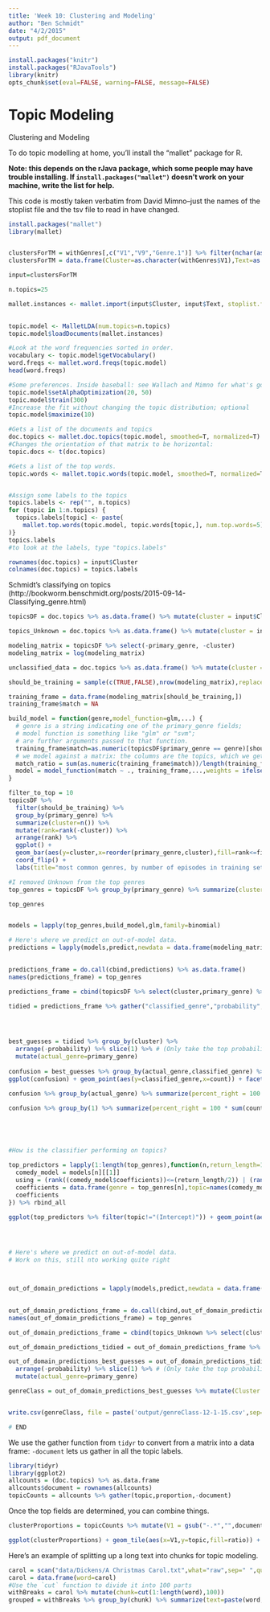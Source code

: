 ```yaml
---
title: 'Week 10: Clustering and Modeling'
author: "Ben Schmidt"
date: "4/2/2015"
output: pdf_document
---
```



``` r
install.packages("knitr")
install.packages("RJavaTools")
library(knitr)
opts_chunk$set(eval=FALSE, warning=FALSE, message=FALSE)

```

# Topic Modeling


Clustering and Modeling

To do topic modelling at home, you'll install the "mallet" package for R.

**Note: this depends on the rJava package, which some people may have trouble installing. If `install.packages("mallet")` doesn't work on your machine, write the list for help.**

This code is mostly taken verbatim from David Mimno--just the names of the stoplist file and the tsv file to read in have changed.

``` r
install.packages("mallet")
library(mallet)


clustersForTM = withGenres[,c("V1","V9","Genre.1")] %>% filter(nchar(as.character(V9), allowNA=TRUE) > 50) #Get the Cluster Number and text column from Cluster frame
clustersForTM = data.frame(Cluster=as.character(withGenres$V1),Text=as.character(withGenres$V9),Genre=as.character(withGenres$Genre.1),stringsAsFactors = F)

input=clustersForTM

n.topics=25

mallet.instances <- mallet.import(input$Cluster, input$Text, stoplist.file="data/stopwords.txt", token.regexp = "\\w+",preserve.case=F)
                                 

topic.model <- MalletLDA(num.topics=n.topics)
topic.model$loadDocuments(mallet.instances)

#Look at the word frequencies sorted in order.
vocabulary <- topic.model$getVocabulary()
word.freqs <- mallet.word.freqs(topic.model)
head(word.freqs)

#Some preferences. Inside baseball: see Wallach and Mimno for what's going on.
topic.model$setAlphaOptimization(20, 50)
topic.model$train(300)
#Increase the fit without changing the topic distribution; optional
topic.model$maximize(10)

#Gets a list of the documents and topics
doc.topics <- mallet.doc.topics(topic.model, smoothed=T, normalized=T)
#Changes the orientation of that matrix to be horizontal:
topic.docs <- t(doc.topics)

#Gets a list of the top words.
topic.words <- mallet.topic.words(topic.model, smoothed=T, normalized=T)


#Assign some labels to the topics
topics.labels <- rep("", n.topics)
for (topic in 1:n.topics) {
  topics.labels[topic] <- paste(
    mallet.top.words(topic.model, topic.words[topic,], num.top.words=5)$words, collapse=" "
)}
topics.labels
#to look at the labels, type "topics.labels"

rownames(doc.topics) = input$Cluster
colnames(doc.topics) = topics.labels
```

Schmidt's classifying on topics (http://bookworm.benschmidt.org/posts/2015-09-14-Classifying_genre.html)

```r

topicsDF = doc.topics %>% as.data.frame() %>% mutate(cluster = input$Cluster, primary_genre = input$Genre) %>% filter(primary_genre!="Unknown")

topics_Unknown = doc.topics %>% as.data.frame() %>% mutate(cluster = input$Cluster, primary_genre = input$Genre) %>% filter(primary_genre =="Unknown")

modeling_matrix = topicsDF %>% select(-primary_genre, -cluster)
modeling_matrix = log(modeling_matrix)

unclassified_data = doc.topics %>% as.data.frame() %>% mutate(cluster = input$Cluster, primary_genre = input$Genre) %>% filter(primary_genre=="Unknown") %>% select(-primary_genre,-cluster) %>% log

should_be_training = sample(c(TRUE,FALSE),nrow(modeling_matrix),replace=T,prob = c(.75,.25))

training_frame = data.frame(modeling_matrix[should_be_training,])
training_frame$match = NA

build_model = function(genre,model_function=glm,...) {
  # genre is a string indicating one of the primary_genre fields;
  # model function is something like "glm" or "svm";
  # are further arguments passed to that function.
  training_frame$match=as.numeric(topicsDF$primary_genre == genre)[should_be_training]
  # we model against a matrix: the columns are the topics, which we get by dropping out the other four elements
  match_ratio = sum(as.numeric(training_frame$match))/length(training_frame$match)
  model = model_function(match ~ ., training_frame,...,weights = ifelse(match,1/match_ratio,1/(1-match_ratio)))
}

filter_to_top = 10
topicsDF %>% 
  filter(should_be_training) %>% 
  group_by(primary_genre) %>% 
  summarize(cluster=n()) %>% 
  mutate(rank=rank(-cluster)) %>% 
  arrange(rank) %>% 
  ggplot() + 
  geom_bar(aes(y=cluster,x=reorder(primary_genre,cluster),fill=rank<=filter_to_top),stat="identity") + 
  coord_flip() + 
  labs(title="most common genres, by number of episodes in training set")

#I removed Unknown from the top genres
top_genres = topicsDF %>% group_by(primary_genre) %>% summarize(cluster=n()) %>% mutate(rank=rank(-cluster)) %>% arrange(rank) %>% slice(1:filter_to_top) %>% select(primary_genre) %>% unlist

top_genres


models = lapply(top_genres,build_model,glm,family=binomial)

# Here's where we predict on out-of-model data.
predictions = lapply(models,predict,newdata = data.frame(modeling_matrix[!should_be_training,]),type="response")

  
predictions_frame = do.call(cbind,predictions) %>% as.data.frame()
names(predictions_frame) = top_genres

predictions_frame = cbind(topicsDF %>% select(cluster,primary_genre) %>% filter(!should_be_training),predictions_frame)

tidied = predictions_frame %>% gather("classified_genre","probability",-primary_genre,-cluster)




best_guesses = tidied %>% group_by(cluster) %>% 
  arrange(-probability) %>% slice(1) %>% # (Only take the top probability for each episode)
  mutate(actual_genre=primary_genre)
 
confusion = best_guesses %>% group_by(actual_genre,classified_genre) %>% summarize(`count`=n())
ggplot(confusion) + geom_point(aes(y=classified_genre,x=count)) + facet_wrap(~actual_genre)

confusion %>% group_by(actual_genre) %>% summarize(percent_right = 100 * sum(count[actual_genre==classified_genre])/sum(count)) %>% arrange(-percent_right)

confusion %>% group_by(1) %>% summarize(percent_right = 100 * sum(count[actual_genre==classified_genre])/sum(count)) %>% arrange(-percent_right)





#How is the classifier performing on topics?

top_predictors = lapply(1:length(top_genres),function(n,return_length=15) {
  comedy_model = models[n][[1]]
  using = (rank((comedy_model$coefficients))<=(return_length/2)) | (rank(-comedy_model$coefficients)<=(return_length/2))
  coefficients = data.frame(genre = top_genres[n],topic=names(comedy_model$coefficients[using]) %>% gsub("modeling_matrix","",.),strength = comedy_model$coefficients[using],row.names = NULL)
  coefficients
}) %>% rbind_all

ggplot(top_predictors %>% filter(topic!="(Intercept)")) + geom_point(aes(x=strength,y=topic,color=strength>0)) + facet_wrap(~genre,scales="free",ncol=3)




# Here's where we predict on out-of-model data.
# Work on this, still nto working quite right



out_of_domain_predictions = lapply(models,predict,newdata = data.frame(unclassified_data),type="response")

  
out_of_domain_predictions_frame = do.call(cbind,out_of_domain_predictions) %>% as.data.frame()
names(out_of_domain_predictions_frame) = top_genres

out_of_domain_predictions_frame = cbind(topics_Unknown %>% select(cluster,primary_genre),out_of_domain_predictions_frame)

out_of_domain_predictions_tidied = out_of_domain_predictions_frame %>% gather("classified_genre","probability",-primary_genre,-cluster)

out_of_domain_predictions_best_guesses = out_of_domain_predictions_tidied %>% group_by(cluster) %>% 
  arrange(-probability) %>% slice(1) %>% # (Only take the top probability for each episode)
  mutate(actual_genre=primary_genre)

genreClass = out_of_domain_predictions_best_guesses %>% mutate(Cluster = cluster) %>% left_join(clustersForTM) 


write.csv(genreClass, file = paste('output/genreClass-12-1-15.csv',sep=""))

# END


```

We use the gather function from `tidyr` to convert from a matrix into a data frame: `-document` lets us gather in all the topic labels.

```r
library(tidyr)
library(ggplot2)
allcounts = (doc.topics) %>% as.data.frame
allcounts$document = rownames(allcounts)
topicCounts = allcounts %>% gather(topic,proportion,-document)
```

Once the top fields are determined, you can combine things.

```r
clusterProportions = topicCounts %>% mutate(V1 = gsub("-.*","",document)) %>% group_by(V1,topic) %>% summarize(ratio = mean(proportion))

ggplot(clusterProportions) + geom_tile(aes(x=V1,y=topic,fill=ratio)) + theme(axis.text = element_text(size = rel(1.3)))
```

Here's an example of splitting up a long text into chunks for topic modeling.

``` r
carol = scan("data/Dickens/A Christmas Carol.txt",what="raw",sep=" ",quote="",comment.char="")
carol = data.frame(word=carol)
#Use the `cut` function to divide it into 100 parts
withBreaks = carol %>% mutate(chunk=cut(1:length(word),100))
grouped = withBreaks %>% group_by(chunk) %>% summarize(text=paste(word,collapse=" "))

```